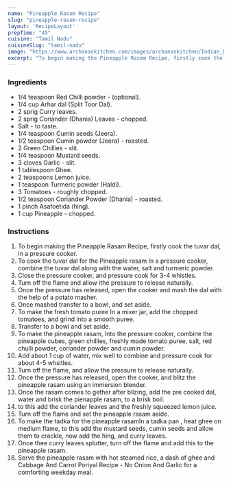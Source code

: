 ---
name: "Pineapple Rasam Recipe"
slug: "pineapple-rasam-recipe"
layout: 'RecipeLayout'
prepTime: "45"
cuisine: "Tamil Nadu"
cuisineSlug: "tamil-nadu"
image: "https://www.archanaskitchen.com/images/archanaskitchen/Indian_Dal_Khadi_Curry/Pineapple_Rasam_Recipe_10_1600.jpg"
excerpt: "To begin making the Pineapple Rasam Recipe, firstly cook the tuvar dal, in a pressure cooker"
---

### Ingredients

- 1/4 teaspoon Red Chilli powder - (optional).
- 1/4 cup Arhar dal (Split Toor Dal).
- 2 sprig Curry leaves.
- 2 sprig Coriander (Dhania) Leaves - chopped.
- Salt - to taste.
- 1/4 teaspoon Cumin seeds (Jeera).
- 1/2 teaspoon Cumin powder (Jeera) - roasted.
- 2 Green Chillies - slit.
- 1/4 teaspoon Mustard seeds.
- 3 cloves Garlic - slit.
- 1 tablespoon Ghee.
- 2 teaspoons Lemon juice.
- 1 teaspoon Turmeric powder (Haldi).
- 3 Tomatoes - roughly chopped.
- 1/2 teaspoon Coriander Powder (Dhania) - roasted.
- 1 pinch Asafoetida (hing).
- 1 cup Pineapple - chopped.

### Instructions

1. To begin making the Pineapple Rasam Recipe, firstly cook the tuvar dal, in a pressure cooker.
1. To cook the tuvar dal for the Pineapple rasam In a pressure cooker, combine the tuvar dal along with the water, salt and turmeric powder.
1. Close the pressure cooker, and pressure cook for 3-4 whistles.
1. Turn off the flame and allow ithe pressure to release naturally.
1. Once the pressure has released, open the cooker and mash the dal with the help of a potato masher.
1. Once mashed transfer to a bowl, and set aside.
1. To make the fresh tomato puree In a mixer jar, add the chopped tomatoes, and grind into a smooth puree.
1. Transfer to a bowl and set aside.
1. To make the pineapple rasam, Into the pressure cooker, combine the pineapple cubes, green chillies, freshly made tomato puree, salt, red chulli powder, coriander powder and cumin powder.
1. Add about 1 cup of water, mix well to combine and pressure cook for about 4-5 whsitles.
1. Turn off the flame, and allow the pressure to release naturally.
1. Once the pressure has released, open the cooker, and blitz the pineapple rasam using an immersion blender.
1. Once the rasam comes to gether after blizing, add the pre cooked dal, water and brisk the pienapple rasam, to a brisk boil.
1. to this add the coriander leaves and the freshly squeezed lemon juice.
1. Turn off the flame and set the pineapple rasam aside.
1. To make the tadka for the pineapple rasamIn a tadka pan , heat ghee on medium flame, to this add the mustard seeds, cumin seeds and allow them to crackle, now add the hing, and curry leaves.
1. Once thee curry leaves splutter, turn off the flame and add this to the pineapple rasam.
1. Serve the pineapple rasam with hot steamed rice, a dash of ghee and Cabbage And Carrot Poriyal Recipe - No Onion And Garlic for a comforting weekday meal.
